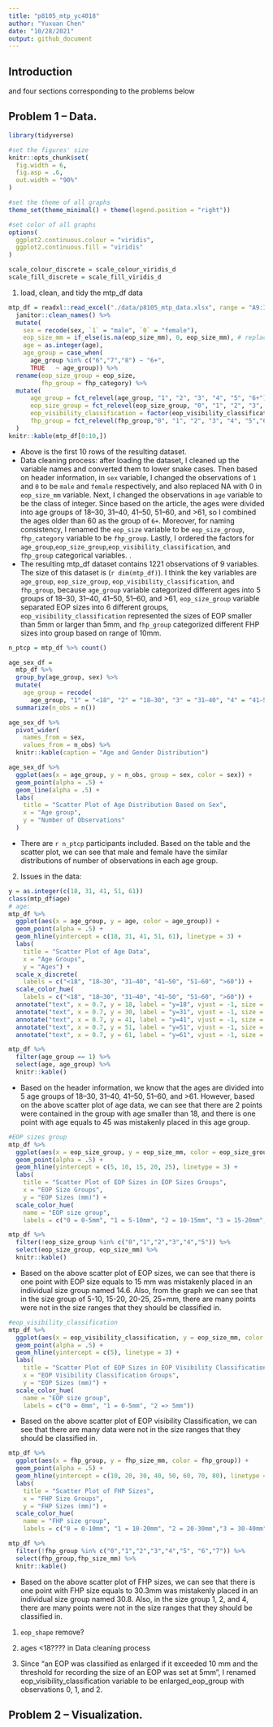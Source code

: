```yaml
---
title: "p8105_mtp_yc4018"
author: "Yuxuan Chen"
date: "10/28/2021"
output: github_document
---
```

## Introduction 
and four sections corresponding to the problems below

## Problem 1 – Data.

```r
library(tidyverse)

#set the figures' size
knitr::opts_chunk$set(
  fig.width = 6,
  fig.asp = .6,
  out.width = "90%"
)

#set the theme of all graphs
theme_set(theme_minimal() + theme(legend.position = "right"))

#set color of all graphs
options(
  ggplot2.continuous.colour = "viridis",
  ggplot2.continuous.fill = "viridis"
)

scale_colour_discrete = scale_colour_viridis_d
scale_fill_discrete = scale_fill_viridis_d
```

1. load, clean, and tidy the mtp_df data
```r
mtp_df = readxl::read_excel("./data/p8105_mtp_data.xlsx", range = "A9:I1230") %>%  #read the table without header information
  janitor::clean_names() %>% 
  mutate(
    sex = recode(sex, `1` = "male", `0` = "female"),
    eop_size_mm = if_else(is.na(eop_size_mm), 0, eop_size_mm), # replace NA with 0 in `eop_size_mm` variable. 
    age = as.integer(age),
    age_group = case_when(
      age_group %in% c("6","7","8") ~ "6+",
      TRUE   ~ age_group)) %>% 
  rename(eop_size_group = eop_size, 
         fhp_group = fhp_category) %>% 
  mutate(
      age_group = fct_relevel(age_group, "1", "2", "3", "4", "5", "6+"),
      eop_size_group = fct_relevel(eop_size_group, "0", "1", "2", "3", "4", "5"),
      eop_visibility_classification = factor(eop_visibility_classification, levels = c("0", "1", "2")),
      fhp_group = fct_relevel(fhp_group,"0", "1", "2", "3", "4", "5","6", "7")
  )
knitr::kable(mtp_df[0:10,])
```

 - Above is the first 10 rows of the resulting dataset. 
 - Data cleaning process: after loading the dataset, I cleaned up the variable names and converted them to lower snake cases. Then based on header information, in `sex` variable, I changed the observations of `1` and `0` to be `male` and `female` respectively, and also replaced NA with 0 in `eop_size_mm` variable. Next, I changed the observations in `age` variable to be the class of integer. Since based on the article, the ages were divided into age groups of 18–30, 31–40, 41–50, 51–60, and >61, so I combined the ages older than 60 as the group of `6+`. Moreover, for naming consistency, I renamed the `eop_size` variable to be `eop_size_group`, `fhp_category` variable to be `fhp_group`. Lastly, I ordered the factors for `age_group`,`eop_size_group`,`eop_visibility_classification`, and `fhp_group` categorical variables. \newline.
  - The resulting mtp_df dataset contains 1221 observations of 9 variables. The size of this dataset is  (`r dim(mtp_df)`). I think the key variables are `age_group`, `eop_size_group`, `eop_visibility_classification`, and `fhp_group`, because `age_group` variable categorized different ages into 5 groups of 18–30, 31–40, 41–50, 51–60, and >61, `eop_size_group` variable separated EOP sizes into 6 different groups, `eop_visibility_classification` represented the sizes of EOP smaller than 5mm or larger than 5mm, and `fhp_group` categorized different FHP sizes into group based on range of 10mm.
  
```r
n_ptcp = mtp_df %>% count()

age_sex_df = 
  mtp_df %>% 
  group_by(age_group, sex) %>%
  mutate(
    age_group = recode(
      age_group, "1" = "<18", "2" = "18–30", "3" = "31–40", "4" = "41–50", "5" = "51–60", "6+" = ">60")) %>% 
  summarize(n_obs = n())

age_sex_df %>% 
  pivot_wider(
    names_from = sex,
    values_from = n_obs) %>% 
  knitr::kable(caption = "Age and Gender Distribution")

age_sex_df %>% 
  ggplot(aes(x = age_group, y = n_obs, group = sex, color = sex)) + 
  geom_point(alpha = .5) +
  geom_line(alpha = .5) +
  labs(
    title = "Scatter Plot of Age Distribution Based on Sex",
    x = "Age group",
    y = "Number of Observations"
  )

```

  - There are `r n_ptcp` participants included. Based on the table and the scatter plot, we can see that male and female have the similar distributions of number of observations in each age group. 

2. Issues in the data: 
```r
y = as.integer(c(18, 31, 41, 51, 61))
class(mtp_df$age)
# age:
mtp_df %>% 
  ggplot(aes(x = age_group, y = age, color = age_group)) +
  geom_point(alpha = .5) +
  geom_hline(yintercept = c(18, 31, 41, 51, 61), linetype = 3) +
  labs(
    title = "Scatter Plot of Age Data",
    x = "Age Groups",
    y = "Ages") +
  scale_x_discrete(
    labels = c("<18", "18–30", "31–40", "41–50", "51–60", ">60")) +
  scale_color_hue(
    labels = c("<18", "18–30", "31–40", "41–50", "51–60", ">60")) +
  annotate("text", x = 0.7, y = 18, label = "y=18", vjust = -1, size = 3) +
  annotate("text", x = 0.7, y = 30, label = "y=31", vjust = -1, size = 3) +
  annotate("text", x = 0.7, y = 41, label = "y=41", vjust = -1, size = 3) +
  annotate("text", x = 0.7, y = 51, label = "y=51", vjust = -1, size = 3) +
  annotate("text", x = 0.7, y = 61, label = "y=61", vjust = -1, size = 3)

mtp_df %>% 
  filter(age_group == 1) %>% 
  select(age, age_group) %>% 
  knitr::kable()
```
 - Based on the header information, we know that the ages are divided into 5 age groups of 18–30, 31–40, 41–50, 51–60, and >61. However, based on the above scatter plot of age data, we can see that there are 2 points were contained in the group with age smaller than 18, and there is one point with age equals to 45 was mistakenly placed in this age group. 

```r
#EOP sizes group
mtp_df %>% 
  ggplot(aes(x = eop_size_group, y = eop_size_mm, color = eop_size_group)) +
  geom_point(alpha = .5) +
  geom_hline(yintercept = c(5, 10, 15, 20, 25), linetype = 3) +
  labs(
    title = "Scatter Plot of EOP Sizes in EOP Sizes Groups",
    x = "EOP Size Groups",
    y = "EOP Sizes (mm)") +
  scale_color_hue(
    name = "EOP size group",
    labels = c("0 = 0-5mm", "1 = 5-10mm", "2 = 10-15mm", "3 = 15-20mm", "4 = 20-25mm", "5 = 25+mm"))

mtp_df %>% 
  filter(!eop_size_group %in% c("0","1","2","3","4","5")) %>% 
  select(eop_size_group, eop_size_mm) %>% 
  knitr::kable()
```
 - Based on the above scatter plot of EOP sizes, we can see that there is one point with EOP size equals to 15 mm was mistakenly placed in an individual size group named 14.6. Also, from the graph we can see that in the size group of 5-10, 15-20, 20-25, 25+mm, there are many points were not in the size ranges that they should be classified in. 

```r
#eop_visibility_classification
mtp_df %>% 
  ggplot(aes(x = eop_visibility_classification, y = eop_size_mm, color = eop_visibility_classification)) +
  geom_point(alpha = .5) +
  geom_hline(yintercept = c(5), linetype = 3) +
  labs(
    title = "Scatter Plot of EOP Sizes in EOP Visibility Classification Groups",
    x = "EOP Visibility Classification Groups",
    y = "EOP Sizes (mm)") +
  scale_color_hue(
    name = "EOP size group",
    labels = c("0 = 0mm", "1 = 0-5mm", "2 => 5mm"))
```
 - Based on the above scatter plot of EOP visibility Classification, we can see that there are many data were not in the size ranges that they should be classified in. 
 
```r
mtp_df %>% 
  ggplot(aes(x = fhp_group, y = fhp_size_mm, color = fhp_group)) +
  geom_point(alpha = .5) +
  geom_hline(yintercept = c(10, 20, 30, 40, 50, 60, 70, 80), linetype = 3) +
  labs(
    title = "Scatter Plot of FHP Sizes",
    x = "FHP Size Groups",
    y = "FHP Sizes (mm)") +
  scale_color_hue(
    name = "FHP size group",
    labels = c("0 = 0-10mm", "1 = 10-20mm", "2 = 20-30mm","3 = 30-40mm", "4 = 40-50mm", "5 = 50-60mm", "6 = 60-70mm", "7 = 70-80mm"))

mtp_df %>% 
  filter(!fhp_group %in% c("0","1","2","3","4","5", "6","7")) %>% 
  select(fhp_group,fhp_size_mm) %>% 
  knitr::kable()
```
 - Based on the above scatter plot of FHP sizes, we can see that there is one point with FHP size equals to 30.3mm was mistakenly placed in an individual size group named 30.8. Also, in the size group 1, 2, and 4, there are many points were not in the size ranges that they should be classified in. 

1. `eop_shape` remove? 

2. ages <18???? in Data cleaning process

3. Since "an EOP was classified as enlarged if it exceeded 10 mm and the threshold for recording the size of an EOP was set at 5mm", I renamed eop_visibility_classification variable to be enlarged_eop_group with observations 0, 1, and 2.

## Problem 2 – Visualization.



